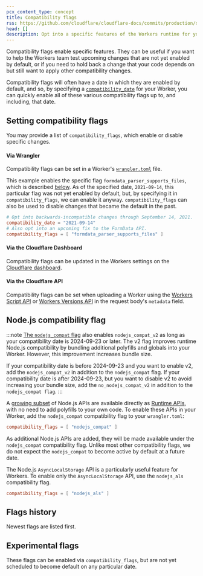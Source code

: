 ```yaml
---
pcx_content_type: concept
title: Compatibility flags
rss: https://github.com/cloudflare/cloudflare-docs/commits/production/src/content/compatibility-flags.atom
head: []
description: Opt into a specific features of the Workers runtime for your Workers project.
---
```



Compatibility flags enable specific features. They can be useful if you want to help the Workers team test upcoming changes that are not yet enabled by default, or if you need to hold back a change that your code depends on but still want to apply other compatibility changes.

Compatibility flags will often have a date in which they are enabled by default, and so, by specifying a [`compatibility_date`](/workers/configuration/compatibility-dates) for your Worker, you can quickly enable all of these various compatibility flags up to, and including, that date.

## Setting compatibility flags

You may provide a list of `compatibility_flags`, which enable or disable specific changes.

#### Via Wrangler

Compatibility flags can be set in a Worker's [`wrangler.toml`](/workers/wrangler/configuration/) file.

This example enables the specific flag `formdata_parser_supports_files`, which is described [below](/workers/configuration/compatibility-flags/#formdata-parsing-supports-file). As of the specified date, `2021-09-14`, this particular flag was not yet enabled by default, but, by specifying it in `compatibility_flags`, we can enable it anyway. `compatibility_flags` can also be used to disable changes that became the default in the past.


<WranglerConfig>

```toml
# Opt into backwards-incompatible changes through September 14, 2021.
compatibility_date = "2021-09-14"
# Also opt into an upcoming fix to the FormData API.
compatibility_flags = [ "formdata_parser_supports_files" ]
```

</WranglerConfig>

#### Via the Cloudflare Dashboard

Compatibility flags can be updated in the Workers settings on the [Cloudflare dashboard](https://dash.cloudflare.com/).

#### Via the Cloudflare API

Compatibility flags can be set when uploading a Worker using the [Workers Script API](/api/operations/worker-script-upload-worker-module) or [Workers Versions API](/api/operations/worker-versions-upload-version#request-body) in the request body's `metadata` field.

## Node.js compatibility flag

:::note
[The `nodejs_compat` flag](/workers/runtime-apis/nodejs/) also enables `nodejs_compat_v2` as long as your compatibility date is 2024-09-23 or later. The v2 flag improves runtime Node.js compatibility by bundling additional polyfills and globals into your Worker. However, this improvement increases bundle size.

If your compatibility date is before 2024-09-23 and you want to enable v2, add the `nodejs_compat_v2` in addition to the `nodejs_compat` flag.
If your compatibility date is after 2024-09-23, but you want to disable v2 to avoid increasing your bundle size, add the `no_nodejs_compat_v2` in addition to the `nodejs_compat flag`.
:::

A [growing subset](/workers/runtime-apis/nodejs/) of Node.js APIs are available directly as [Runtime APIs](/workers/runtime-apis/nodejs), with no need to add polyfills to your own code. To enable these APIs in your Worker, add the `nodejs_compat` compatibility flag to your `wrangler.toml`:



<WranglerConfig>

```toml title="wrangler.toml"
compatibility_flags = [ "nodejs_compat" ]
```

</WranglerConfig>

As additional Node.js APIs are added, they will be made available under the `nodejs_compat` compatibility flag. Unlike most other compatibility flags, we do not expect the `nodejs_compat` to become active by default at a future date.

The Node.js `AsyncLocalStorage` API is a particularly useful feature for Workers. To enable only the `AsyncLocalStorage` API, use the `nodejs_als` compatibility flag.



<WranglerConfig>

```toml title="wrangler.toml"
compatibility_flags = [ "nodejs_als" ]
```

</WranglerConfig>

## Flags history

Newest flags are listed first.

<CompatibilityFlags />

## Experimental flags

These flags can be enabled via `compatibility_flags`, but are not yet scheduled to become default on any particular date.

<CompatibilityFlags experimental />
